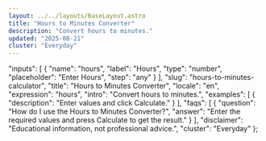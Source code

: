 ```yaml
---
layout: ../../layouts/BaseLayout.astro
title: "Hours to Minutes Converter"
description: "Convert hours to minutes."
updated: "2025-08-21"
cluster: "Everyday"
---
```



  "inputs": [
    {
      "name": "hours",
      "label": "Hours",
      "type": "number",
      "placeholder": "Enter Hours",
      "step": "any"
    }
  ],
  "slug": "hours-to-minutes-calculator",
  "title": "Hours to Minutes Converter",
  "locale": "en",
  "expression": "hours",
  "intro": "Convert hours to minutes.",
  "examples": [
    {
      "description": "Enter values and click Calculate."
    }
  ],
  "faqs": [
    {
      "question": "How do I use the Hours to Minutes Converter?",
      "answer": "Enter the required values and press Calculate to get the result."
    }
  ],
  "disclaimer": "Educational information, not professional advice.",
  "cluster": "Everyday"
};

<Calculator schema={schema} />
